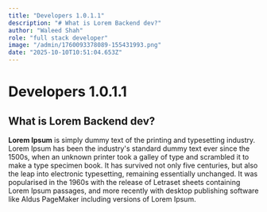 ```yaml
---
title: "Developers 1.0.1.1"
description: "# What is Lorem Backend dev?"
author: "Waleed Shah"
role: "full stack developer"
image: "/admin/1760093378089-155431993.png"
date: "2025-10-10T10:51:04.653Z"
---
```


# Developers 1.0.1.1

## What is Lorem Backend dev?

**Lorem Ipsum** is simply dummy text of the printing and typesetting industry. Lorem Ipsum has been the industry's standard dummy text ever since the 1500s, when an unknown printer took a galley of type and scrambled it to make a type specimen book. It has survived not only five centuries, but also the leap into electronic typesetting, remaining essentially unchanged. It was popularised in the 1960s with the release of Letraset sheets containing Lorem Ipsum passages, and more recently with desktop publishing software like Aldus PageMaker including versions of Lorem Ipsum.